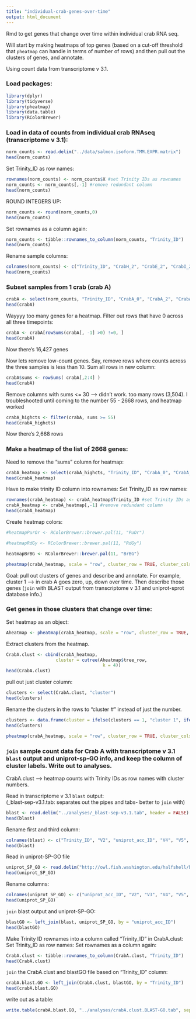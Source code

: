 ```yaml
---
title: "individual-crab-genes-over-time"
output: html_document
---
```

Rmd to get genes that change over time within individual crab RNA seq. 

Will start by making heatmaps of top genes (based on a cut-off threshold that `pheatmap` can handle in terms of number of rows) and then pull out the clusters of genes, and annotate. 

Using count data from transcriptome v 3.1.


### Load packages:
```r
library(dplyr)
library(tidyverse)
library(pheatmap)
library(data.table)
library(RColorBrewer)
```

### Load in data of counts from individual crab RNAseq (transcriptome v 3.1):   
```r
norm_counts <- read.delim("../data/salmon.isoform.TMM.EXPR.matrix")
head(norm_counts)
```

Set Trinity_ID as row names:
```r
rownames(norm_counts) <- norm_counts$X #set Trinity IDs as rownames
norm_counts <- norm_counts[,-1] #remove redundant column
head(norm_counts)
```

ROUND INTEGERS UP:
```r
norm_counts <- round(norm_counts,0)
head(norm_counts)
```

Set rownames as a column again:     
```r
norm_counts <- tibble::rownames_to_column(norm_counts, "Trinity_ID")
head(norm_counts)
```

Rename sample columns: 
```r
colnames(norm_counts) <- c("Trinity_ID", "CrabH_2", "CrabE_2", "CrabI_2", "CrabC_17", "CrabB_17", "CrabG_0", "CrabF_2", "CrabE_0", "CrabG_2", "CrabC_0", "CrabI_0", "CrabD_0", "CrabD_17", "CrabB_0", "CrabC_2", "CrabB_2", "CrabF_17", "CrabA_0", "CrabH_0", "CrabA_17", "CrabD_2", "CrabE_17", "CrabA_2", "CrabF_0")
head(norm_counts)
```

### Subset samples from 1 crab (crab A)
```r
crabA <- select(norm_counts, "Trinity_ID", "CrabA_0", "CrabA_2", "CrabA_17")
head(crabA)
```

Wayyyy too many genes for a heatmap. Filter out rows that have 0 across all three timepoints:     
```r
crabA <- crabA[rowSums(crabA[, -1] >0) !=0, ]
head(crabA)
```
Now there's 16,427 genes 

Now lets remove low-count genes. Say, remove rows where counts across the three samples is less than 10. 
Sum all rows in new column:         
```r
crabA$sums <- rowSums( crabA[,2:4] )
head(crabA)
```

Remove columns with sums <= 30 --> didn't work. too many rows (3,504). I troubleshooted until coming to the number 55 - 2668 rows, and heatmap worked
```r
crabA_highcts <- filter(crabA, sums >= 55)
head(crabA_highcts)
```
Now there's 2,668 rows

### Make a heatmap of the list of 2668 genes:
Need to remove the "sums" column for heatmap:     
```r
crabA_heatmap <- select(crabA_highcts, "Trinity_ID", "CrabA_0", "CrabA_2", "CrabA_17")
head(crabA_heatmap)
```

Have to make trinity ID column into rownames:
Set Trinity_ID as row names:
```r
rownames(crabA_heatmap) <- crabA_heatmap$Trinity_ID #set Trinity IDs as rownames
crabA_heatmap <- crabA_heatmap[,-1] #remove redundant column
head(crabA_heatmap)
```

Create heatmap colors:
```r
#heatmapPurOr <- RColorBrewer::brewer.pal(11, "PuOr")
```

```r
#heatmapRdGy <- RColorBrewer::brewer.pal(11, "RdGy")
```

```r
heatmapBrBG <- RColorBrewer::brewer.pal(11, "BrBG")
```

```r
pheatmap(crabA_heatmap, scale = "row", cluster_row = TRUE, cluster_cols = FALSE, clustering_distance_rows = "euclidean", clustering_method = "average", show_rownames = FALSE, show_colnames = TRUE, treeheight_col = 80, legend = TRUE, color = heatmapBrBG, fontsize_col = 12, fontsize_row = 12)
```

Goal: pull out clusters of genes and describe and annotate. For example, cluster 1 --> in crab A goes zero, up, down over time. Then describe those genes (`join` with BLAST output from transcriptome v 3.1 and uniprot-sprot database info.)

### Get genes in those clusters that change over time:
Set heatmap as an object:
```r
Aheatmap <- pheatmap(crabA_heatmap, scale = "row", cluster_row = TRUE, cluster_cols = FALSE, clustering_distance_rows = "euclidean", clustering_method = "average", show_rownames = FALSE, show_colnames = TRUE, treeheight_col = 80, legend = TRUE, color = heatmapBrBG, fontsize_col = 12, fontsize_row = 12)
```

Extract clusters from the heatmap. 
```r
CrabA.clust <- cbind(crabA_heatmap,
                   cluster = cutree(Aheatmap$tree_row,
                                     k = 4))
head(CrabA.clust)
```

pull out just cluster column:
```r
clusters <- select(CrabA.clust, "cluster")
head(clusters)
```

Rename the clusters in the rows to "cluster #" instead of just the number. 
```r
clusters <- data.frame(cluster = ifelse(clusters == 1, "cluster 1", ifelse(clusters == 2, "cluster 2", ifelse(clusters == 3, "cluster 3", "cluster 4"))))
head(clusters)
```

```r
pheatmap(crabA_heatmap, scale = "row", cluster_row = TRUE, cluster_cols = FALSE, clustering_distance_rows = "euclidean", clustering_method = "average", annotation_row = clusters, show_rownames = FALSE, show_colnames = TRUE, treeheight_col = 80, legend = TRUE, color = heatmapBrBG, fontsize_col = 12, fontsize_row = 12)
```



### `join` sample count data for Crab A with transcriptome v 3.1 `blast` output and uniprot-sp-GO info, and keep the column of cluster labels. Write out to analyses. 

CrabA.clust --> heatmap counts with Trinity IDs as row names with cluster numbers. 

Read in transcriptome v 3.1 `blast` output:     
(_blast-sep-v3.1.tab: separates out the pipes and tabs- better to `join` with)
```r
blast <- read.delim("../analyses/_blast-sep-v3.1.tab", header = FALSE)
head(blast)
```

Rename first and third column: 
```r
colnames(blast) <- c("Trinity_ID", "V2", "uniprot_acc_ID", "V4", "V5", "V6", "V7", "V8", "V9", "V10", "V11", "V12", "V13", "V14")
head(blast)
```


Read in uniprot-SP-GO file
```r
uniprot_SP_GO <- read.delim("http://owl.fish.washington.edu/halfshell/bu-alanine-wd/17-07-20/uniprot-SP-GO.sorted", sep = '\t', header = FALSE)
head(uniprot_SP_GO)
```

Rename columns:
```r
colnames(uniprot_SP_GO) <- c("uniprot_acc_ID", "V2", "V3", "V4", "V5", "V6", "V7", "V8", "V9", "V10", "V11", "V12")
head(uniprot_SP_GO)
```

`join` blast output and uniprot-SP-GO:
```r
blastGO <- left_join(blast, uniprot_SP_GO, by = "uniprot_acc_ID")
head(blastGO)
```

Make Trinity ID rownames into a column called "Trinity_ID" in CrabA.clust:
Set Trinity_ID as row names:
Set rownames as a column again:     
```r
CrabA.clust <- tibble::rownames_to_column(CrabA.clust, "Trinity_ID")
head(CrabA.clust)
```

`join` the CrabA.clust and blastGO file based on "Trinity_ID" column:
```r
crabA.blast.GO <- left_join(CrabA.clust, blastGO, by = "Trinity_ID")
head(crabA.blast.GO)
```

write out as a table:
```r
write.table(crabA.blast.GO, "../analyses/crabA.clust.BLAST-GO.tab", sep = '\t', row.names = FALSE, quote = FALSE)
```



